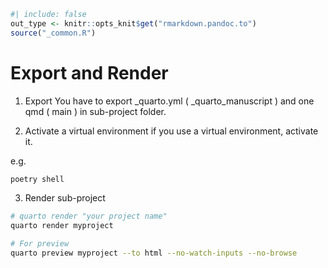 ```r
#| include: false
out_type <- knitr::opts_knit$get("rmarkdown.pandoc.to")
source("_common.R")
```
# Export and Render

1. Export
    You have to export _quarto.yml ( _quarto_manuscript ) and one qmd ( main ) in sub-project folder.

2. Activate a virtual environment
if you use a virtual environment, activate it.

e.g.

```.sh
poetry shell
```

3. Render sub-project

```.sh
# quarto render "your project name"
quarto render myproject

# For preview
quarto preview myproject --to html --no-watch-inputs --no-browse

```




